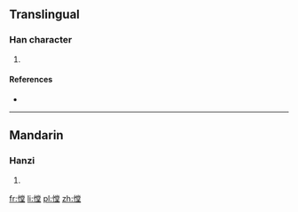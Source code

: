 ==Translingual==

===Han character===
{{Han char|rn=61|rad=心|as=11|sn=14|four=|canj=心火月土 (PFBG)}}

# {{defn|Han|sort=心11}}

====References====
* {{Han ref|kx=0401.370|dkj=11177|hdz=42345.150|uh=6186|ud=24966}}

----

==Mandarin==

===Hanzi===
{{cmn-hanzi|pin=[[chēng]] ([[cheng1]])|wg=ch'eng<sup>1</sup>}}

# {{defn|lang=cmn|sort=心11}}

[[fr:憆]]
[[li:憆]]
[[pl:憆]]
[[zh:憆]]